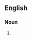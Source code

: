 {{also|Hurricanes}}

==English==

===Noun===
{{head|en|noun plural form}}

# {{plural of|hurricane|lang=en}}